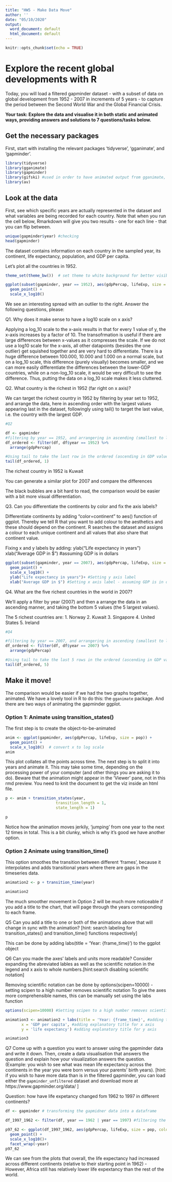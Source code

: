 ```yaml
---
title: "HW5 - Make Data Move"
author: ''
date: "05/10/2020"
output:
  word_document: default
  html_document: default
---
```


```r
knitr::opts_chunk$set(echo = TRUE)
```

#  Explore the recent global developments with R
Today, you will load a filtered gapminder dataset -  with a subset of data on global development from 1952 - 2007 in increments of 5 years - to capture the period between the Second World War and the Global Financial Crisis. 

**Your task: Explore the data and visualise it in both static and animated ways, providing answers and solutions to 7 questions/tasks below.**

## Get the necessary packages
First, start with installing the relevant packages 'tidyverse', 'gganimate', and 'gapminder'.

```r
library(tidyverse)
library(gganimate)
library(gapminder)
library(gifski) #used in order to have animated output from gganimate, not just seperate frames
library(av)
```

## Look at the data
First, see which specific years are actually represented in the dataset and what variables are being recorded for each country. Note that when you run the cell below, Rmarkdown will give you two results - one for each line - that you can flip between.
```r
unique(gapminder$year) #checking 
head(gapminder)
```
The dataset contains information on each country in the sampled year, its continent, life expectancy, population, and GDP per capita.

Let's plot all the countries in 1952.
```r
theme_set(theme_bw())  # set theme to white background for better visibility

ggplot(subset(gapminder, year == 1952), aes(gdpPercap, lifeExp, size = pop)) +
  geom_point() +
  scale_x_log10() 

```
We see an interesting spread with an outlier to the right. Answer the following questions, please:

Q1. Why does it make sense to have a log10 scale on x axis?

Applying a log_10 scale to the x-axis results in that for every 1 value of y, the x-axis increases by a factor of 10. The transofrmation is useful if there are large differences between x-values as it compresses the scale. If we do not use a log10 scale for the x-axis, all other datapoints (besides the one outlier) get squished together and are very hard to differentiate. There is a huge difference between 100.000, 10.000 and 1.000 on a normal scale, but on a log_10 scale, this difference (purely visually) becomes smaller, and we can more easily differentiate the differences between the lower-GDP countries, while on a non-log_10 scale, it would be very difficult to see the difference. Thus, putting the data on a log_10 scale makes it less cluttered.


Q2. What country is the richest in 1952 (far right on x axis)?

We can target the richest country in 1952 by filtering by year set to 1952, and arrange the data, here in ascending order with the largest values appearing last in the dataset, followingly using tail() to target the last value, i.e. the country with the largest GDP.
```r
#Q2

df <- gapminder
#filtering by year == 1952, and arrangering in ascending (smallest to largest) value in the GDP column
df_ordered <- filter(df, df$year == 1952) %>%
  arrange(gdpPercap)

#Using tail to take the last row in the ordered (ascending in GDP value) dataframe, to get the richest country in 1952 - very last row is the richest country
tail(df_ordered, 1)
```


The richest country in 1952 is Kuwait

You can generate a similar plot for 2007 and compare the differences

The black bubbles are a bit hard to read, the comparison would be easier with a bit more visual differentiation.

Q3. Can you differentiate the continents by color and fix the axis labels?

Differentiate continents by adding "color=continent" to aes() function of ggplot. Thereby we tell R that you want to add colour to the aesthetics and these should depend on the continent. R searches the dataset and assigns a colour to each unique continent and all values that also share that continent value. 

Fixing x and y labels by adding:
ylab("Life expectancy in years")
xlab("Average GDP in $") #assuming GDP is in dollars

```r
ggplot(subset(gapminder, year == 2007), aes(gdpPercap, lifeExp, size = pop, color=continent)) +
  geom_point() +
  scale_x_log10() +
  ylab("Life expectancy in years")+ #Setting y axis label
  xlab("Average GDP in $") #Setting x axis label - assuming GDP is in dollars


```


Q4. What are the five richest countries in the world in 2007?

We'll apply a filter by year (2007) and then a arrange the data in an ascending manner, and taking the bottom 5 values (the 5 largest values).

The 5 richest countries are: 
1. Norway
2. Kuwait
3. Singapore
4. United States
5. Ireland

```r
#Q4

#filtering by year == 2007, and arrangering in ascending (smallest to largest) value in the GDP column
df_ordered <- filter(df, df$year == 2007) %>%
  arrange(gdpPercap)

#Using tail to take the last 5 rows in the ordered (ascending in GDP value) dataframe, to get the richest country in 1952 - very last row is the richest country
tail(df_ordered, 5)
```


##  Make it move!

The comparison would be easier if we had the two graphs together, animated. We have a lovely tool in R to do this: the `gganimate` package. And there are two ways of animating the gapminder ggplot.

### Option 1: Animate using transition_states() 

The first step is to create the object-to-be-animated
```r
anim <- ggplot(gapminder, aes(gdpPercap, lifeExp, size = pop)) +
  geom_point() +
  scale_x_log10()  # convert x to log scale
anim
```

This plot collates all the points across time. The next step is to split it into years and animate it. This may take some time, depending on the processing power of your computer (and other things you are asking it to do). Beware that the animation might appear in the 'Viewer' pane, not in this rmd preview. You need to knit the document to get the viz inside an html file.

```r
p <- anim + transition_states(year, 
                      transition_length = 1,
                      state_length = 1)

p

```
Notice how the animation moves jerkily, 'jumping' from one year to the next 12 times in total. This is a bit clunky, which is why it's good we have another option. 


### Option 2 Animate using transition_time()
This option smoothes the transition between different 'frames', because it interpolates and adds transitional years where there are gaps in the timeseries data.

```r
animation2 <- p + transition_time(year)

animation2
```



The much smoother movement in Option 2 will be much more noticeable if you add a title to the chart, that will page through the years corresponding to each frame.


Q5 Can you add a title to one or both of the animations above that will change 
 in sync with the animation? [hint: search labeling for transition_states() and transition_time() functions respectively]
 
This can be done by adding labs(title = 'Year: {frame_time}') to the ggplot object


Q6 Can you made the axes' labels and units more readable? Consider expanding the abreviated lables as well as the scientific notation in the legend and x axis to whole numbers.[hint:search disabling scientific notation]

Removing scientific notation can be done by options(scipen=10000) - setting scipen to a high number removes scientific notation
To give the axes more comprehensible names, this can be manually set using the labs function

```r

options(scipen=10000) #Setting scipen to a high number removes scientific notation

animation3 <- animation2 + labs(title = 'Year: {frame_time}', #adding the year variable as title
       x = 'GDP per capita', #adding explanatory title for x axis
       y = 'life expectancy') #adding explanatory title for y axis

animation3

```


Q7 Come up with a question you want to answer using the gapminder data and write it down. Then, create a data visualisation that answers the question and explain how your visualization answers the question. (Example: you wish to see what was mean life expectancy across the continents in the year you were born versus your parents' birth years). [hint: if you wish to have more data than is in the filtered gapminder, you can load either the `gapminder_unfiltered` dataset and download more at https://www.gapminder.org/data/ ]

Question: how have life expetancy changed fom 1962 to 1997 in different continents?

```r

df <- gapminder # transforming the gapmidner data into a dataframe

df_1997_1962 <- filter(df, year == 1962 | year == 1997) #filtering the data to only include years 1997 (my birth year) and 1962 (one year earlier than my parents' birth year)

p97_62 <- ggplot(df_1997_1962, aes(gdpPercap, lifeExp, size = pop, color=continent)) +
  geom_point() +
  scale_x_log10()+
  facet_wrap(~year)
p97_62

```

We can see from the plots that overall, the life expectancy had increased across different continents (relative to their starting point in 1962) - However, Africa still has relatively lower life expextancy than the rest of the world.
